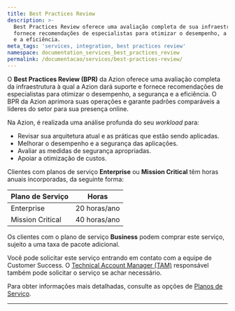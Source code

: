 ```yaml
---
title: Best Practices Review
description: >-
  Best Practices Review oferece uma avaliação completa de sua infraestrutura e
  fornece recomendações de especialistas para otimizar o desempenho, a segurança
  e a eficiência.
meta_tags: 'services, integration, best practices review'
namespace: documentation_services_best_practices_review
permalink: /documentacao/servicos/best-practices-review/
---
```


O **Best Practices Review (BPR)** da Azion oferece uma avaliação completa da infraestrutura à qual a Azion dará suporte e fornece recomendações de especialistas para otimizar o desempenho, a segurança e a eficiência. O BPR da Azion aprimora suas operações e garante padrões comparáveis a líderes do setor para sua presença online.

Na Azion, é realizada uma análise profunda do seu *workload* para:

- Revisar sua arquitetura atual e as práticas que estão sendo aplicadas.
- Melhorar o desempenho e a segurança das aplicações.
- Avaliar as medidas de segurança apropriadas.
- Apoiar a otimização de custos.

Clientes com planos de serviço **Enterprise** ou **Mission Critical** têm horas anuais incorporadas, da seguinte forma:

| Plano de Serviço    | Horas        |
|---------------------|--------------| 
| Enterprise          | 20 horas/ano |
| Mission Critical    | 40 horas/ano |

Os clientes com o plano de serviço **Business** podem comprar este serviço, sujeito a uma taxa de pacote adicional.

Você pode solicitar este serviço entrando em contato com a equipe de Customer Success. O [Technical Account Manager (TAM)](/pt-br/documentacao/servicos/technical-account-manager/) responsável também pode solicitar o serviço se achar necessário.

Para obter informações mais detalhadas, consulte as opções de [Planos de Serviço](https://www.azion.com/pt-br/servicos-profissionais/).



---

